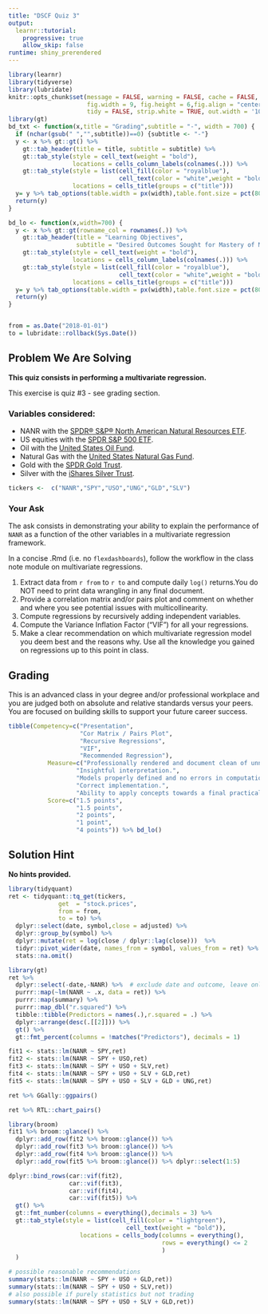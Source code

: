 ```yaml
---
title: "DSCF Quiz 3"
output:
  learnr::tutorial:
    progressive: true
    allow_skip: false
runtime: shiny_prerendered
---
```


```r
library(learnr)
library(tidyverse)
library(lubridate)
knitr::opts_chunk$set(message = FALSE, warning = FALSE, cache = FALSE,
                      fig.width = 9, fig.height = 6,fig.align = "center",
                      tidy = FALSE, strip.white = TRUE, out.width = '100%')
library(gt)
bd_txt <- function(x,title = "Grading",subtitle = "-", width = 700) {
  if (nchar(gsub(" ","",subtitle))==0) {subtitle <- "-"}
  y <- x %>% gt::gt() %>%
    gt::tab_header(title = title, subtitle = subtitle) %>%
    gt::tab_style(style = cell_text(weight = "bold"),
                  locations = cells_column_labels(colnames(.))) %>%
    gt::tab_style(style = list(cell_fill(color = "royalblue"),
                               cell_text(color = "white",weight = "bold")),
                  locations = cells_title(groups = c("title")))
  y= y %>% tab_options(table.width = px(width),table.font.size = pct(80))
  return(y)
}

bd_lo <- function(x,width=700) {
  y <- x %>% gt::gt(rowname_col = rownames(.)) %>%
    gt::tab_header(title = "Learning Objectives",
                   subtitle = "Desired Outcomes Sought for Mastery of Material") %>%
    gt::tab_style(style = cell_text(weight = "bold"),
                  locations = cells_column_labels(colnames(.))) %>%
    gt::tab_style(style = list(cell_fill(color = "royalblue"),
                               cell_text(color = "white",weight = "bold")),
                  locations = cells_title(groups = c("title")))
  y= y %>% tab_options(table.width = px(width),table.font.size = pct(80))
  return(y)
}


from = as.Date("2018-01-01")
to = lubridate::rollback(Sys.Date())
```

## Problem We Are Solving

**This quiz consists in performing a multivariate regression.**

This exercise is quiz #3 - see grading section.

### Variables considered:

+ NANR with the [SPDR® S&P® North American Natural Resources ETF](https://www.ssga.com/us/en/individual/etfs/funds/spdr-sp-north-american-natural-resources-etf-nanr).
+ US equities with the [SPDR S&P 500 ETF](https://etfdb.com/etf/SPY/#etf-ticker-profile).
+ Oil with the [United States Oil Fund](https://etfdb.com/etf/USO/#etf-ticker-profile).
+ Natural Gas with the [United States Natural Gas Fund](https://www.uscfinvestments.com/ung).
+ Gold with the [SPDR Gold Trust](https://etfdb.com/etf/GLD/#etf-ticker-profile).
+ Silver with the [iShares Silver Trust](https://www.ishares.com/us/products/239855/ishares-silver-trust-fund).

```r
tickers <-  c("NANR","SPY","USO","UNG","GLD","SLV")
```

### Your Ask

The ask consists in demonstrating your ability to explain the performance of `NANR` as a function of the other variables in a multivariate regression framework.

In a concise .Rmd (i.e. no `flexdashboards`), follow the workflow in the class note module on multivariate regressions.

1. Extract data from `r from` to `r to` and compute daily `log()` returns.You do NOT need to print data wrangling in any final document.
2. Provide a correlation matrix and/or pairs plot and comment on whether and where you see potential issues with multicollinearity.
3. Compute regressions by recursively adding independent variables.
4. Compute the Variance Inflation Factor ("VIF") for all your regressions.
5. Make a clear recommendation on which multivariate regression model you deem best and the reasons why. Use all the knowledge you gained on regressions up to this point in class.

## Grading

This is an advanced class in your degree and/or professional workplace and you are judged both on absolute and relative standards versus your peers. You are focused on building skills to support your future career success.

```r
tibble(Competency=c("Presentation",
                    "Cor Matrix / Pairs Plot",
                    "Recursive Regressions",
                    "VIF",
                    "Recommended Regression"),
           Measure=c("Professionally rendered and document clean of unnecessary code/clutter not relevant to the story. Assume you are presenting to a business leader interested in the story, not how you got to it.",
                   "Insightful interpretation.",
                   "Models properly defined and no errors in computations.",
                   "Correct implementation.",
                   "Ability to apply concepts towards a final practical recommendation with sound logic."),
           Score=c("1.5 points",
                   "1.5 points",
                   "2 points",
                   "1 point",
                   "4 points")) %>% bd_lo()
```

## Solution Hint

**No hints provided.**

```r
library(tidyquant)
ret <- tidyquant::tq_get(tickers,
              get  = "stock.prices",
              from = from,
              to = to) %>% 
  dplyr::select(date, symbol,close = adjusted) %>% 
  dplyr::group_by(symbol) %>% 
  dplyr::mutate(ret = log(close / dplyr::lag(close)))  %>% 
  tidyr::pivot_wider(date, names_from = symbol, values_from = ret) %>% 
  stats::na.omit()
```

```r
library(gt)
ret %>% 
  dplyr::select(-date,-NANR) %>%  # exclude date and outcome, leave only predictors 
  purrr::map(~lm(NANR ~ .x, data = ret)) %>% 
  purrr::map(summary) %>% 
  purrr::map_dbl("r.squared") %>% 
  tibble::tibble(Predictors = names(.),r.squared = .) %>% 
  dplyr::arrange(desc(.[[2]])) %>% 
  gt() %>% 
  gt::fmt_percent(columns = !matches("Predictors"), decimals = 1)
```



```r
fit1 <- stats::lm(NANR ~ SPY,ret)
fit2 <- stats::lm(NANR ~ SPY + USO,ret)
fit3 <- stats::lm(NANR ~ SPY + USO + SLV,ret)
fit4 <- stats::lm(NANR ~ SPY + USO + SLV + GLD,ret)
fit5 <- stats::lm(NANR ~ SPY + USO + SLV + GLD + UNG,ret)
```

```r
ret %>% GGally::ggpairs()
```

```r
ret %>% RTL::chart_pairs()
```

```r
library(broom)
fit1 %>% broom::glance() %>% 
  dplyr::add_row(fit2 %>% broom::glance()) %>% 
  dplyr::add_row(fit3 %>% broom::glance()) %>% 
  dplyr::add_row(fit4 %>% broom::glance()) %>% 
  dplyr::add_row(fit5 %>% broom::glance()) %>% dplyr::select(1:5)
```

```r
dplyr::bind_rows(car::vif(fit2),
                 car::vif(fit3),
                 car::vif(fit4),
                 car::vif(fit5)) %>% 
  gt() %>% 
  gt::fmt_number(columns = everything(),decimals = 3) %>% 
  gt::tab_style(style = list(cell_fill(color = "lightgreen"),
                                 cell_text(weight = "bold")),
                    locations = cells_body(columns = everything(),
                                           rows = everything() <= 2
                                           )
  )
```

```r
# possible reasonable recommendations
summary(stats::lm(NANR ~ SPY + USO + GLD,ret))
summary(stats::lm(NANR ~ SPY + USO + SLV,ret))
# also possible if purely statistics but not trading
summary(stats::lm(NANR ~ SPY + USO + SLV + GLD,ret))

```

